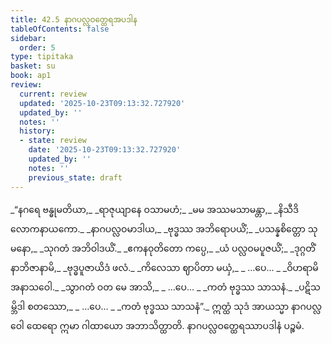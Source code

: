 ```yaml
---
title: 42.5 နာဂပလ္လဝတ္ထေရအပဒါန
tableOfContents: false
sidebar:
  order: 5
type: tipitaka
basket: su
book: ap1
review:
  current: review
  updated: '2025-10-23T09:13:32.727920'
  updated_by: ''
  notes: ''
  history:
  - state: review
    date: '2025-10-23T09:13:32.727920'
    updated_by: ''
    notes: ''
    previous_state: draft
---
```



<ReviewStatus review={frontmatter.review} showDetails={true} />

<HypothesisAnnotation frontmatter={frontmatter} />

<DynamicBreadcrumb />

<Division number="118" book="ap1" e="ch" v="20" p="438">

<Paragraph number="5375" type="verses" book="ap1">
_“နဂရေ ဗန္ဓုမတိယာ,_  
_ရာဇုယျာနေ ဝသာမဟံ;_  
_မမ အဿမသာမန္တာ,_  
_နိသီဒိ လောကနာယကော._  

</Paragraph>

</Division>
<Division number="119" book="ap1" e="ch" v="20" p="439">

<Paragraph number="5376" type="verses" book="ap1">
_နာဂပလ္လဝမာဒါယ,_  
_ဗုဒ္ဓဿ အဘိရောပယိံ;_  
_ပသန္နစိတ္တော သုမနော,_  
_သုဂတံ အဘိဝါဒယိံ._  

</Paragraph>

</Division>
<Division number="120" book="ap1" e="ch" v="20" p="439">

<Paragraph number="5377" type="verses" book="ap1">
_ဧကနဝုတိတော ကပ္ပေ,_  
_ယံ ပလ္လဝမပူဇယိံ;_  
_ဒုဂ္ဂတိံ နာဘိဇာနာမိ,_  
_ဗုဒ္ဓပူဇာယိဒံ ဖလံ._  

</Paragraph>

</Division>
<Division number="121" book="ap1" e="ch" v="20" p="439">

<Paragraph number="5378" type="verses" book="ap1">
_ကိလေသာ ဈာပိတာ မယှံ,_  
_ …ပေ… _  
_ဝိဟရာမိ အနာသဝေါ._  

</Paragraph>

</Division>
<Division number="122" book="ap1" e="ch" v="20" p="439">

<Paragraph number="5379" type="verses" book="ap1">
_သွာဂတံ ဝတ မေ အာသိ,_  
_ …ပေ… _  
_ကတံ ဗုဒ္ဓဿ သာသနံ._  

</Paragraph>

</Division>
<Division number="123" book="ap1" e="ch" v="20" p="439">

<Paragraph number="5380" type="verses" book="ap1">
_ပဋိသမ္ဘိဒါ စတဿော,_  
_ …ပေ… _  
_ကတံ ဗုဒ္ဓဿ သာသနံ”._  

</Paragraph>

<Paragraph number="5381" book="ap1">
ဣတ္ထံ သုဒံ အာယသ္မာ နာဂပလ္လဝေါ ထေရော ဣမာ ဂါထာယော အဘာသိတ္ထာတိ.

</Paragraph>
</Division>

<Paragraph number="5382" type="center" book="ap1">
နာဂပလ္လဝတ္ထေရဿာပဒါနံ ပဉ္စမံ.
</Paragraph>